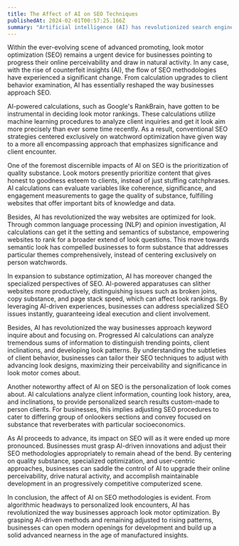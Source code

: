 ```yaml
---
title: The Affect of AI on SEO Techniques
publishedAt: 2024-02-01T00:57:25.166Z
summary: "Artificial intelligence (AI) has revolutionized search engine optimization (SEO), reshaping strategies for online visibility and organic traffic. From prioritizing quality content to optimizing technical aspects, AI-driven insights are pivotal. Businesses must adapt, focusing on relevance, user experience, and personalized search results. Embracing AI ensures sustained growth in a competitive digital landscape."
---
```


Within the ever-evolving scene of advanced promoting, look motor optimization (SEO) remains a urgent device for businesses pointing to progress their online perceivability and draw in natural activity. In any case, with the rise of counterfeit insights (AI), the flow of SEO methodologies have experienced a significant change. From calculation upgrades to client behavior examination, AI has essentially reshaped the way businesses approach SEO.

AI-powered calculations, such as Google's RankBrain, have gotten to be instrumental in deciding look motor rankings. These calculations utilize machine learning procedures to analyze client inquiries and get it look aim more precisely than ever some time recently. As a result, conventional SEO strategies centered exclusively on watchword optimization have given way to a more all encompassing approach that emphasizes significance and client encounter.

One of the foremost discernible impacts of AI on SEO is the prioritization of quality substance. Look motors presently prioritize content that gives honest to goodness esteem to clients, instead of just stuffing catchphrases. AI calculations can evaluate variables like coherence, significance, and engagement measurements to gage the quality of substance, fulfilling websites that offer important bits of knowledge and data.

Besides, AI has revolutionized the way websites are optimized for look. Through common language processing (NLP) and opinion investigation, AI calculations can get it the setting and semantics of substance, empowering websites to rank for a broader extend of look questions. This move towards semantic look has compelled businesses to form substance that addresses particular themes comprehensively, instead of centering exclusively on person watchwords.

In expansion to substance optimization, AI has moreover changed the specialized perspectives of SEO. AI-powered apparatuses can slither websites more productively, distinguishing issues such as broken joins, copy substance, and page stack speed, which can affect look rankings. By leveraging AI-driven experiences, businesses can address specialized SEO issues instantly, guaranteeing ideal execution and client involvement.

Besides, AI has revolutionized the way businesses approach keyword inquire about and focusing on. Progressed AI calculations can analyze tremendous sums of information to distinguish trending points, client inclinations, and developing look patterns. By understanding the subtleties of client behavior, businesses can tailor their SEO techniques to adjust with advancing look designs, maximizing their perceivability and significance in look motor comes about.

Another noteworthy affect of AI on SEO is the personalization of look comes about. AI calculations analyze client information, counting look history, area, and inclinations, to provide personalized search results custom-made to person clients. For businesses, this implies adjusting SEO procedures to cater to differing group of onlookers sections and convey focused on substance that reverberates with particular socioeconomics.

As AI proceeds to advance, its impact on SEO will as it were ended up more pronounced. Businesses must grasp AI-driven innovations and adjust their SEO methodologies appropriately to remain ahead of the bend. By centering on quality substance, specialized optimization, and user-centric approaches, businesses can saddle the control of AI to upgrade their online perceivability, drive natural activity, and accomplish maintainable development in an progressively competitive computerized scene.

In conclusion, the affect of AI on SEO methodologies is evident. From algorithmic headways to personalized look encounters, AI has revolutionized the way businesses approach look motor optimization. By grasping AI-driven methods and remaining adjusted to rising patterns, businesses can open modern openings for development and build up a solid advanced nearness in the age of manufactured insights. 